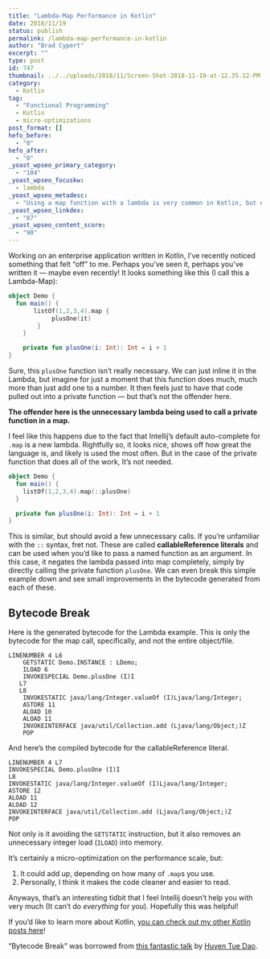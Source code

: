 ```yaml
---
title: "Lambda-Map Performance in Kotlin"
date: 2018/11/19
status: publish
permalink: /lambda-map-performance-in-kotlin
author: "Brad Cypert"
excerpt: ""
type: post
id: 747
thumbnail: ../../uploads/2018/11/Screen-Shot-2018-11-19-at-12.35.12-PM.png
category:
  - Kotlin
tag:
  - "Functional Programming"
  - Kotlin
  - micro-optimizations
post_format: []
hefo_before:
  - "0"
hefo_after:
  - "0"
_yoast_wpseo_primary_category:
  - "104"
_yoast_wpseo_focuskw:
  - lambda
_yoast_wpseo_metadesc:
  - "Using a map function with a lambda is very common in Kotlin, but not always needed. In fact, you can get performance improvments using Callable References instead."
_yoast_wpseo_linkdex:
  - "87"
_yoast_wpseo_content_score:
  - "90"
---
```


Working on an enterprise application written in Kotlin, I’ve recently noticed something that felt “off” to me. Perhaps you’ve seen it, perhaps you’ve written it — maybe even recently! It looks something like this (I call this a Lambda-Map):

```kotlin
object Demo {
  fun main() {
       listOf(1,2,3,4).map {
            plusOne(it)
        }
    }

    private fun plusOne(i: Int): Int = i + 1
}
```

Sure, this `plusOne` function isn’t really necessary. We can just inline it in the Lambda, but imagine for just a moment that this function does much, much more than just add one to a number. It then feels just to have that code pulled out into a private function — but that’s not the offender here.

**The offender here is the unnecessary lambda being used to call a private function in a map.**

I feel like this happens due to the fact that Intellij’s default auto-complete for `.map` is a new lambda. Rightfully so, it looks nice, shows off how great the language is, and likely is used the most often. But in the case of the private function that does all of the work, It’s not needed.

```kotlin
object Demo {
  fun main() {
    listOf(1,2,3,4).map(::plusOne)
  }

  private fun plusOne(i: Int): Int = i + 1
}

```

This is similar, but should avoid a few unnecessary calls. If you’re unfamiliar with the `::` syntax, fret not. These are called **callableReference literals** and can be used when you’d like to pass a named function as an argument. In this case, it negates the lambda passed into map completely, simply by directly calling the private function `plusOne`. We can even break this simple example down and see small improvements in the bytecode generated from each of these.

## Bytecode Break

Here is the generated bytecode for the Lambda example. This is only the bytecode for the map call, specifically, and not the entire object/file.

```
LINENUMBER 4 L6
    GETSTATIC Demo.INSTANCE : LDemo;
    ILOAD 6
    INVOKESPECIAL Demo.plusOne (I)I
   L7
   L8
    INVOKESTATIC java/lang/Integer.valueOf (I)Ljava/lang/Integer;
    ASTORE 11
    ALOAD 10
    ALOAD 11
    INVOKEINTERFACE java/util/Collection.add (Ljava/lang/Object;)Z
    POP
```

And here’s the compiled bytecode for the callableReference literal.

```
LINENUMBER 4 L7
INVOKESPECIAL Demo.plusOne (I)I
L8
INVOKESTATIC java/lang/Integer.valueOf (I)Ljava/lang/Integer;
ASTORE 12
ALOAD 11
ALOAD 12
INVOKEINTERFACE java/util/Collection.add (Ljava/lang/Object;)Z
POP

```

Not only is it avoiding the `GETSTATIC` instruction, but it also removes an unnecessary integer load (`ILOAD`) into memory.

It’s certainly a micro-optimization on the performance scale, but:

1. It could add up, depending on how many of `.map`s you use.
2. Personally, I think it makes the code cleaner and easier to read.

Anyways, that’s an interesting tidbit that I feel Intellij doesn’t help you with very much (It can’t do _everything_ for you). Hopefully this was helpful!

If you’d like to learn more about Kotlin, [you can check out my other Kotlin posts here](http://www.bradcypert.com/category/kotlin/)!

“Bytecode Break” was borrowed from [this fantastic talk](https://www.youtube.com/watch?v=Fzt_9I733Yg) by [Huyen Tue Dao](https://www.randomlytyping.com/).
